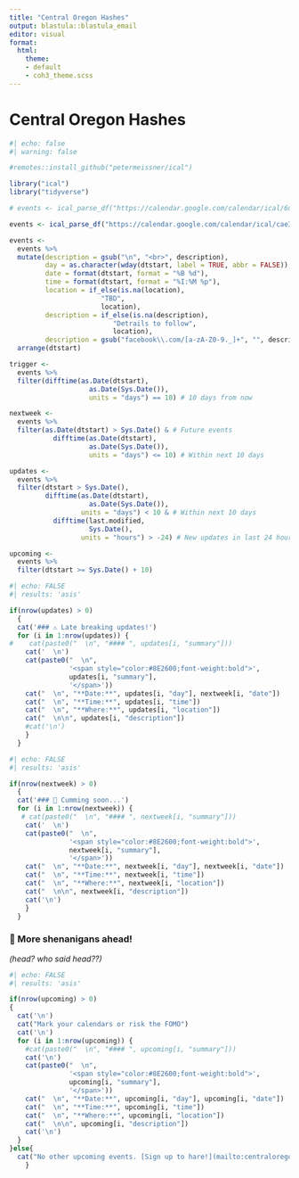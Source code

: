```yaml
---
title: "Central Oregon Hashes"
output: blastula::blastula_email
editor: visual
format: 
  html:
    theme: 
    - default
    - coh3_theme.scss
---
```

# Central Oregon Hashes
```r
#| echo: false
#| warning: false

#remotes::install_github("petermeissner/ical")

library("ical")
library("tidyverse")

# events <- ical_parse_df("https://calendar.google.com/calendar/ical/6ureum96qhgf13kj820i61ovq8%40group.calendar.google.com/public/basic.ics")

events <- ical_parse_df("https://calendar.google.com/calendar/ical/cae3r4u2uhucmmi9rvq5eu6obg%40group.calendar.google.com/public/basic.ics")

events <- 
  events %>%
  mutate(description = gsub("\n", "<br>", description),
         day = as.character(wday(dtstart, label = TRUE, abbr = FALSE)),
         date = format(dtstart, format = "%B %d"),
         time = format(dtstart, format = "%I:%M %p"),
         location = if_else(is.na(location),
                       "TBD",
                       location),
         description = if_else(is.na(description), 
                          "Detrails to follow", 
                          location),
         description = gsub("facebook\\.com/[a-zA-Z0-9._]+", "", description)) %>%
  arrange(dtstart)

trigger <- 
  events %>%
  filter(difftime(as.Date(dtstart), 
                    as.Date(Sys.Date()), 
                    units = "days") == 10) # 10 days from now

nextweek <- 
  events %>%
  filter(as.Date(dtstart) > Sys.Date() & # Future events
           difftime(as.Date(dtstart), 
                    as.Date(Sys.Date()), 
                    units = "days") <= 10) # Within next 10 days

updates <- 
  events %>%
  filter(dtstart > Sys.Date(),
         difftime(as.Date(dtstart), 
                    as.Date(Sys.Date()),
                  units = "days") < 10 & # Within next 10 days
           difftime(last.modified, 
                    Sys.Date(),
                  units = "hours") > -24) # New updates in last 24 hours

upcoming <- 
  events %>%
  filter(dtstart >= Sys.Date() + 10) 
```


```r
#| echo: FALSE
#| results: 'asis'

if(nrow(updates) > 0)
  {
  cat('### ⚠️ Late breaking updates!')
  for (i in 1:nrow(updates)) {
#    cat(paste0("  \n", "#### ", updates[i, "summary"]))
    cat('  \n')
    cat(paste0("  \n", 
               '<span style="color:#8E2600;font-weight:bold">',
               updates[i, "summary"],
               '</span>'))
    cat("  \n", "**Date:**", updates[i, "day"], nextweek[i, "date"])
    cat("  \n", "**Time:**", updates[i, "time"])
    cat("  \n", "**Where:**", updates[i, "location"])
    cat("  \n\n", updates[i, "description"])
    #cat('\n')
    }
  }
```

```r
#| echo: FALSE
#| results: 'asis'

if(nrow(nextweek) > 0) 
  {
  cat('### 👣 Cumming soon...')
  for (i in 1:nrow(nextweek)) {
   # cat(paste0("  \n", "#### ", nextweek[i, "summary"]))
    cat('  \n')
    cat(paste0("  \n", 
               '<span style="color:#8E2600;font-weight:bold">',
               nextweek[i, "summary"],
               '</span>'))
    cat("  \n", "**Date:**", nextweek[i, "day"], nextweek[i, "date"])
    cat("  \n", "**Time:**", nextweek[i, "time"])
    cat("  \n", "**Where:**", nextweek[i, "location"])
    cat("  \n\n", nextweek[i, "description"])
    cat('\n')
    }
  }
```

### 📆 More shenanigans ahead!
*(head? who said head??)*

```r
#| echo: FALSE
#| results: 'asis'

if(nrow(upcoming) > 0)
{
  cat('\n')
  cat("Mark your calendars or risk the FOMO")
  cat('\n')
  for (i in 1:nrow(upcoming)) {
    #cat(paste0("  \n", "#### ", upcoming[i, "summary"]))
    cat('\n')
    cat(paste0("  \n", 
               '<span style="color:#8E2600;font-weight:bold">',
               upcoming[i, "summary"],
               '</span>'))
    cat("  \n", "**Date:**", upcoming[i, "day"], upcoming[i, "date"])
    cat("  \n", "**Time:**", upcoming[i, "time"])
    cat("  \n", "**Where:**", upcoming[i, "location"])
    cat("  \n\n", upcoming[i, "description"])
    cat('\n')
  }
}else{
  cat("No other upcoming events. [Sign up to hare!](mailto:centraloregonhash@gmail.com?subject=Interested%20in%20haring)")
    }
```
